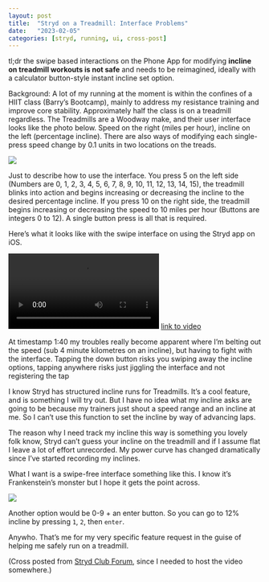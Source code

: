 ```yaml
---
layout: post
title:  "Stryd on a Treadmill: Interface Problems"
date:   "2023-02-05"
categories: [stryd, running, ui, cross-post]
---
```


tl;dr the swipe based interactions on the Phone App for modifying **incline on treadmill workouts is not safe** and needs to be reimagined, ideally with a calculator button-style instant incline set option.

Background: A lot of my running at the moment is within the confines of a HIIT class (Barry's Bootcamp), mainly to address my resistance training and improve core stability. Approximately half the class is on a treadmill regardless. The Treadmills are a Woodway make, and their user interface looks like the photo below. Speed on the right (miles per hour), incline on the left (percentage incline). There are also ways of modifying each single-press speed change by 0.1 units in two locations on the treads.

![](Barrys-bootcamp-treadmill.jpg)

Just to describe how to use the interface. You press 5 on the left side (Numbers are 0, 1, 2, 3, 4, 5, 6, 7, 8, 9, 10, 11, 12, 13, 14, 15), the treadmill blinks into action and begins increasing or decreasing the incline to the desired percentage incline. If you press 10 on the right side, the treadmill begins increasing or decreasing the speed to 10 miles per hour (Buttons are integers 0 to 12). A single button press is all that is required.

Here's what it looks like with the swipe interface on using the Stryd app on iOS.

![](Barrys-Treadmill-and-Stryd.mov)
[link to video](https://github.com/canwaf/home/raw/main/blog/posts/stryd-on-treadmill-interface/Barrys-Treadmill-and-Stryd.mov)

At timestamp 1:40 my troubles really become apparent where I'm belting out the speed (sub 4 minute kilometres on an incline), but having to fight with the interface. Tapping the down button risks you swiping away the incline options, tapping anywhere risks just jiggling the interface and not registering the tap

I know Stryd has structured incline runs for Treadmills. It's a cool feature, and is something I will try out. But I have no idea what my incline asks are going to be because my trainers just shout a speed range and an incline at me. So I can't use this function to set the incline by way of advancing laps.

The reason why I need track my incline this way is something you lovely folk know, Stryd can't guess your incline on the treadmill and if I assume flat I leave a lot of effort unrecorded. My power curve has changed dramatically since I've started recording my inclines.

What I want is a swipe-free interface something like this. I know it's Frankenstein's monster but I hope it gets the point across. 

![](stryd-instant-incline-UI.jpg)

Another option would be 0-9 + an enter button. So you can go to 12% incline by pressing `1`, `2`, then `enter`.

Anywho. That's me for my very specific feature request in the guise of helping me safely run on a treadmill.

(Cross posted from [Stryd Club Forum](https://club.stryd.com/t/remove-swipe-based-interface-from-phone-app-for-treadmill-workouts/24260), since I needed to host the video somewhere.)